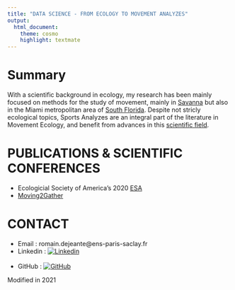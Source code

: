 ---
title: "DATA SCIENCE - FROM ECOLOGY TO MOVEMENT ANALYZES"
output:
  html_document:
    theme: cosmo
    highlight: textmate
---

# Summary

With a scientific background in ecology, my research has been mainly focused on methods for the study of movement, mainly in [Savanna](https://www.hluhluwegamereserve.com/) but also in the Miami metropolitan area of [South Florida](https://www.broward.org/Parks/Pages/park.aspx?park=40). Despite not stricly ecological topics, Sports Analyzes are an integral part of the literature in Movement Ecology, and benefit from advances in this [scientific field](https://arxiv.org/pdf/2006.00110.pdf).

# PUBLICATIONS & SCIENTIFIC CONFERENCES

* Ecologicial Society of America's 2020 [ESA](https://vimeo.com/444918505)
* [Moving2Gather](https://twitter.com/mablabuf/status/1243134612890693635)

# CONTACT

* Email : romain.dejeante@ens-paris-saclay.fr
* Linkedin : [![Linkedin](https://i.stack.imgur.com/gVE0j.png)](https://fr.linkedin.xn--com%20%20romain-dejeante-5703861b7-gc6u/)  
&nbsp;
* GitHub : [![GitHub](https://i.stack.imgur.com/tskMh.png)](https://github.com/Dejeante)

Modified in 2021



